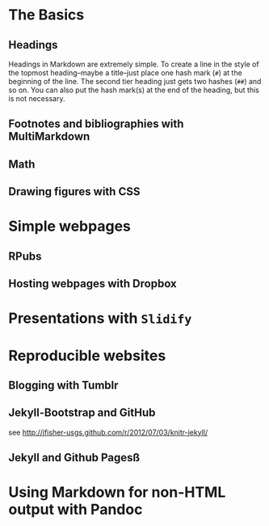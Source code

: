 <!---
 Chapter Chapter 13 For Reproducible Research in R and RStudio
 Christopher Gandrud
 Created 28/06/2012 05:48:16 pm KST
 Updated 
--->

\chapter{Chapter 13: Presenting on the Web and Beyond with Markdown/HTML}

# The Basics

## Headings

Headings in Markdown are extremely simple. To create a line in the style of the topmost heading--maybe a title--just place one hash mark (`#`) at the beginning of the line. The second tier heading just gets two hashes (`##`) and so on. You can also put the hash mark(s) at the end of the heading, but this is not necessary.

## Footnotes and bibliographies with MultiMarkdown

## Math 

## Drawing figures with CSS

# Simple webpages

## RPubs

## Hosting webpages with Dropbox

# Presentations with `Slidify`

# Reproducible websites

## Blogging with Tumblr

## Jekyll-Bootstrap and GitHub

see <http://jfisher-usgs.github.com/r/2012/07/03/knitr-jekyll/>

## Jekyll and Github Pagesß

# Using Markdown for non-HTML output with Pandoc

